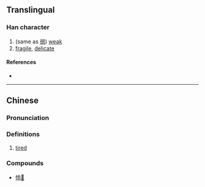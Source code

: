 {{character info/new}}
==Translingual==

===Han character===
{{Han char|rn=61|rad=心|as=08|sn=11|four=92033|canj=PHKP|ids=⿰忄忝}}

# (same as [[弱]]) [[weak]]
# [[fragile]], [[delicate]]

====References====
* {{Han ref|kx=0389.220|dkj=10747|dj=0723.080|hdz=42313.010|uh=60BF|ud=24767|bh=D562|bd=54626}}

----

==Chinese==
===Pronunciation===
{{zh-pron
|m=tiǎn
|m-s=
|c=tim2
|h=pfs=
|mn=thiám
|mn_note=
|mc=y
|oc=y
|cat=v,n,a
}}

===Definitions===
# {{lb|zh|Min Nan}} [[tired]]

===Compounds===
* [[悿𢣎]]